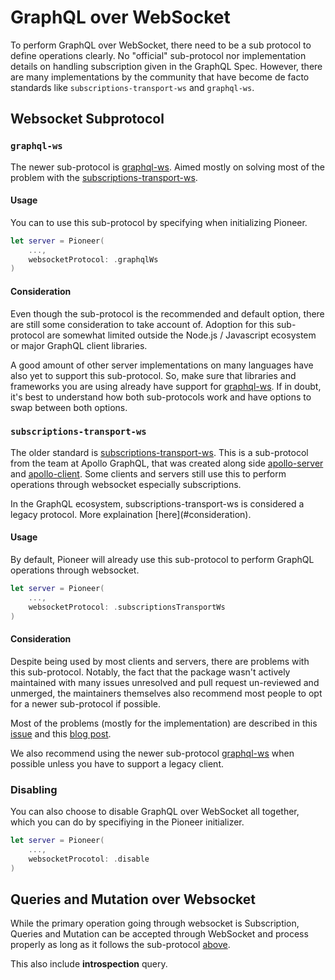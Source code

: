 
# GraphQL over WebSocket

To perform GraphQL over WebSocket, there need to be a sub protocol to define operations clearly. No "official" sub-protocol nor implementation details on handling subscription given in the GraphQL Spec. However, there are many implementations by the community that have become de facto standards like `subscriptions-transport-ws` and `graphql-ws`.

## Websocket Subprotocol

### `graphql-ws`

The newer sub-protocol is [graphql-ws](https://github.com/enisdenjo/graphql-ws). Aimed mostly on solving most of the problem with the [subscriptions-transport-ws](#subscriptions-transport-ws).

#### Usage

You can to use this sub-protocol by specifying when initializing Pioneer.

```swift {3} showLineNumbers copy
let server = Pioneer(
    ...,
    websocketProtocol: .graphqlWs
)
```

#### Consideration

Even though the sub-protocol is the recommended and default option, there are still some consideration to take account of. Adoption for this sub-protocol are somewhat limited outside the Node.js / Javascript ecosystem or major GraphQL client libraries.

A good amount of other server implementations on many languages have also yet to support this sub-protocol. So, make sure that libraries and frameworks you are using already have support for [graphql-ws](https://github.com/enisdenjo/graphql-ws). If in doubt, it's best to understand how both sub-protocols work and have options to swap between both options.

### `subscriptions-transport-ws`

The older standard is [subscriptions-transport-ws](https://github.com/apollographql/subscriptions-transport-ws). This is a sub-protocol from the team at Apollo GraphQL, that was created along side [apollo-server](https://github.com/apollographql/apollo-server) and [apollo-client](https://github.com/apollographql/apollo-client). Some clients and servers still use this to perform operations through websocket especially subscriptions.

<Callout type="warning">
In the GraphQL ecosystem, subscriptions-transport-ws is considered a legacy protocol.
More explaination [here](#consideration).
</Callout>

#### Usage

By default, Pioneer will already use this sub-protocol to perform GraphQL operations through websocket.

```swift {3} showLineNumbers copy
let server = Pioneer(
    ...,
    websocketProtocol: .subscriptionsTransportWs
)
```

#### Consideration

Despite being used by most clients and servers, there are problems with this sub-protocol. Notably, the fact that the package wasn't actively maintained with many issues unresolved and pull request un-reviewed and unmerged, the maintainers themselves also recommend most people to opt for a newer sub-protocol if possible.

Most of the problems (mostly for the implementation) are described in this [issue](https://github.com/enisdenjo/graphql-ws/issues/3) and this [blog post](https://the-guild.dev/blog/graphql-over-websockets).

We also recommend using the newer sub-protocol [graphql-ws](#graphql-ws) when possible unless you have to support a legacy client.

### Disabling

You can also choose to disable GraphQL over WebSocket all together, which you can do by specifiying in the Pioneer initializer.

```swift {3} showLineNumbers copy
let server = Pioneer(
    ...,
    websocketProcotol: .disable
)
```

## Queries and Mutation over Websocket

While the primary operation going through websocket is Subscription, Queries and Mutation can be accepted through WebSocket and process properly as long as it follows the sub-protocol [above](#websocket-subprotocol).

This also include **introspection** query.
